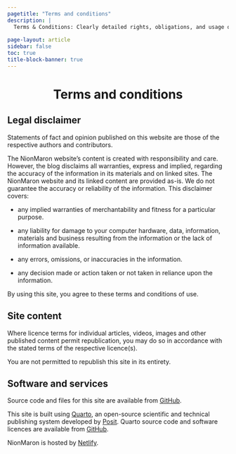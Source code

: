 ```yaml
---
pagetitle: "Terms and conditions"
description: |
  Terms & Conditions: Clearly detailed rights, obligations, and usage of our service.
  
page-layout: article
sidebar: false
toc: true
title-block-banner: true
---
```


<center>
# Terms and conditions
</center>

## Legal disclaimer

Statements of fact and opinion published on this website are those of the respective authors and contributors.

The NionMaron website's content is created with responsibility and care. However, the blog disclaims all warranties, express and implied, regarding the accuracy of the information in its materials and on linked sites. The NionMaron website and its linked content are provided as-is. We do not guarantee the accuracy or reliability of the information. This disclaimer covers:

-   any implied warranties of merchantability and fitness for a particular purpose.

-   any liability for damage to your computer hardware, data, information, materials and business resulting from the information or the lack of information available.

-   any errors, omissions, or inaccuracies in the information.

-   any decision made or action taken or not taken in reliance upon the information.

By using this site, you agree to these terms and conditions of use.

## Site content

Where licence terms for individual articles, videos, images and other published content permit republication, you may do so in accordance with the stated terms of the respective licence(s).

You are not permitted to republish this site in its entirety.

## Software and services

Source code and files for this site are available from [GitHub](https://github.com/nionmaron/Website-NionMaron).

This site is built using [Quarto](https://quarto.org/), an open-source scientific and technical publishing system developed by [Posit](https://posit.co/). Quarto source code and software licences are available from [GitHub](https://github.com/quarto-dev).

NionMaron is hosted by [Netlify](https://www.netlify.com/).
